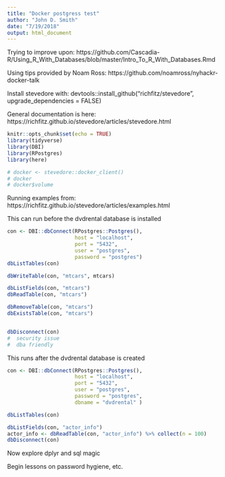 ```yaml
---
title: "Docker postgress test"
author: "John D. Smith"
date: "7/19/2018"
output: html_document
---
```


Trying to improve upon:
  https://github.com/Cascadia-R/Using_R_With_Databases/blob/master/Intro_To_R_With_Databases.Rmd

Using tips provided by Noam Ross:
  https://github.com/noamross/nyhackr-docker-talk

Install stevedore with:
  devtools::install_github("richfitz/stevedore", upgrade_dependencies = FALSE)
  
General documentation is here:
  https://richfitz.github.io/stevedore/articles/stevedore.html

```r
knitr::opts_chunk$set(echo = TRUE)
library(tidyverse)
library(DBI)
library(RPostgres)
library(here)

# docker <- stevedore::docker_client()
# docker
# docker$volume
```
Running examples from: https://richfitz.github.io/stevedore/articles/examples.html

This can run before the dvdrental database is installed
```r

con <- DBI::dbConnect(RPostgres::Postgres(),
                      host = "localhost",
                      port = "5432",
                      user = "postgres",
                      password = "postgres")
dbListTables(con)

dbWriteTable(con, "mtcars", mtcars)

dbListFields(con, "mtcars")
dbReadTable(con, "mtcars")

dbRemoveTable(con, "mtcars")
dbExistsTable(con, "mtcars")


dbDisconnect(con)
#  security issue
#  dba friendly
```
This runs after the dvdrental database is created
```r
con <- DBI::dbConnect(RPostgres::Postgres(),
                      host = "localhost",
                      port = "5432",
                      user = "postgres",
                      password = "postgres",
                      dbname = "dvdrental" )

dbListTables(con)

dbListFields(con, "actor_info")
actor_info <- dbReadTable(con, "actor_info") %>% collect(n = 100)
dbDisconnect(con)
```
Now explore dplyr and sql magic

Begin lessons on password hygiene, etc.
```r

```

